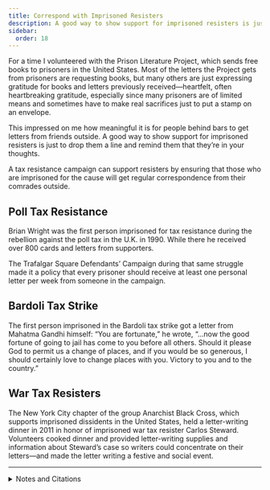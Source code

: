 ```yaml
---
title: Correspond with Imprisoned Resisters
description: A good way to show support for imprisoned resisters is just to drop them a line and remind them that they’re in your thoughts.
sidebar:
  order: 18
---
```


For a time I volunteered with the Prison Literature Project, which sends free books to prisoners in the United States.
Most of the letters the Project gets from prisoners are requesting books, but many others are just expressing gratitude for books and letters previously received—heartfelt, often heartbreaking gratitude, especially since many prisoners are of limited means and sometimes have to make real sacrifices just to put a stamp on an envelope.

This impressed on me how meaningful it is for people behind bars to get letters from friends outside.
A good way to show support for imprisoned resisters is just to drop them a line and remind them that they’re in your thoughts.

A tax resistance campaign can support resisters by ensuring that those who are imprisoned for the cause will get regular correspondence from their comrades outside.

## <Badge text="Example" size="medium" /> Poll Tax Resistance

Brian Wright was the first person imprisoned for tax resistance during the rebellion against the poll tax in the U.K. in 1990.
While there he received over 800 cards and letters from supporters.

The Trafalgar Square Defendants’ Campaign during that same struggle made it a policy that every prisoner should receive at least one personal letter per week from someone in the campaign.

## <Badge text="Example" size="medium" /> Bardoli Tax Strike

The first person imprisoned in the Bardoli tax strike got a letter from Mahatma Gandhi himself:
“You are fortunate,” he wrote, “…now the good fortune of going to jail has come to you before all others.
Should it please God to permit us a change of places, and if you would be so generous, I should certainly love to change places with you.
Victory to you and to the country.”

## <Badge text="Example" size="medium" /> War Tax Resisters

The New York City chapter of the group Anarchist Black Cross, which supports imprisoned dissidents in the United States, held a letter-writing dinner in 2011 in honor of imprisoned war tax resister Carlos Steward.
Volunteers cooked dinner and provided letter-writing supplies and information about Steward’s case so writers could concentrate on their letters—and made the letter writing a festive and social event.

<hr />

<details>
<summary>Notes and Citations</summary>

* Burns, Danny <i>Poll Tax Rebellion</i> AK Press (1992), pp. 126, 166
* Desai, Mahadev <i>The Story of Bardoli</i> (1929) pp. 123–24
* [“Letter-Writing for War Tax Resister Carlos Steward”](https://nycabc.wordpress.com/2011/01/03/tuesday-january-4th-letter-writing-for-war-tax-resister-carlos-steward/) NYC Anarchist Black Cross 3 January 2011

</details>
